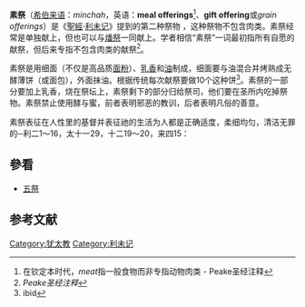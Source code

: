 '''素祭'''（[[希伯来语|希伯来语]]：''minchah''，英语：'''meal offerings'''<ref>在钦定本时代，''meat''指一般食物而非专指动物肉类 - Peake圣经注释</ref>、'''gift offering'''或''grain offerings''）是《[[聖經|聖經]]·[[利未记|利未记]]》提到的第二种祭物<!-- korban -->，这种祭物不包含肉类。素祭经常是单独献上，但也可以与[[燔祭|燔祭]]一同献上。学者相信“素祭”一词最初指所有自愿的献祭，但后来专指不包含肉类的献祭<ref>''Peake圣经注释''</ref>。

素祭是用细面（不仅是高品质[[面粉|面粉]]）、[[乳香|乳香]]和[[油|油]]制成，细面要与油混合并烤熟成无酵薄饼（或面包），外面抹油。根据传统每次献祭要做10个这种饼<ref>ibid</ref>。素祭的一部分要加上乳香，烧在祭坛上，素祭剩下的部分归给祭司，他们要在圣所内吃掉祭物。素祭禁止使用酵与蜜，前者表明邪恶的教训，后者表明凡俗的善意。

素祭表征在人性里的基督并表征祂的生活为人都是正确适度，柔细均匀，清洁无罪的─利二1～16，太十一29，十二19～20，来四15：

==參看==
*[[五祭|五祭]]

==参考文献==
<div class="references-small">
<references />
</div>

[[Category:犹太教|Category:犹太教]]
[[Category:利未记|Category:利未记]]